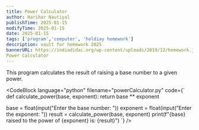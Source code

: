 ```yaml
---
title: Power Calculator
author: Harihar Nautiyal
publishTime: 2025-01-15
modifyTime: 2025-01-15
date: 2025-01-15
tags: ['program','computer', 'holdiay homework']
description: vault for homework 2025
bannerURL: https://indiadidac.org/wp-content/uploads/2019/12/homework.jpg
Power Calculator
---
```


This program calculates the result of raising a base number to a given power.

<CodeBlock
language="python"
filename="powerCalculator.py"
code={`
def calculate_power(base, exponent):
return base ** exponent

base = float(input("Enter the base number: "))
exponent = float(input("Enter the exponent: "))
result = calculate_power(base, exponent)
print(f"{base} raised to the power of {exponent} is: {result}")
`}
/>